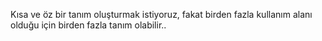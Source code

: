 Kısa ve öz bir tanım oluşturmak istiyoruz, fakat birden fazla kullanım alanı olduğu için birden fazla tanım olabilir..